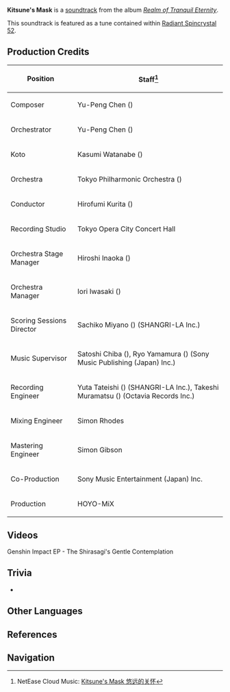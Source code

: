 {{Soundtrack Infobox
|title          =
|image          = Realm of Tranquil Eternity.png
|album          = Realm of Tranquil Eternity
|disc           = 1
|number         = 15
|featured       =
|featured2      =
|featured3      =
|featured_disc  =
|featured_disc2 =
|featured_disc3 =
|youtube_id     = 1xMRU4D9ODc
|youtube_time   = 1572
|spotify_id     = 4c9MXzcl7wweI43j3dHHWa
|played_in      = Narukami Island; Story Quest
|during         = [[Narukami Island]]
|domain         =
|previous       = Everlasting Devotion
|next           = Hanachirusato (Soundtrack)
}}
'''Kitsune's Mask''' is a [[soundtrack]] from the album ''[[Realm of Tranquil Eternity]]''.

This soundtrack is featured as a tune contained within [[Radiant Spincrystal 52]].

==Production Credits==
{| class="wikitable" style="text-align:left; height:0.5em"
! Position
! Staff<ref>NetEase Cloud Music: [https://music.163.com/#/song?id=1879098369 Kitsune's Mask 悠远的关怀]</ref>
|-
! Composer
| Yu-Peng Chen ({{zh|陈致逸}})
|-
! Orchestrator
| Yu-Peng Chen ({{zh|陈致逸}})
|-
! Koto
| Kasumi Watanabe ({{ja|渡邊 香澄}})
|-
! Orchestra
| Tokyo Philharmonic Orchestra ({{ja|東京フィルハーモニー交響楽団}})
|-
! Conductor
| Hirofumi Kurita ({{ja|栗田 博文}})
|-
! Recording Studio
| Tokyo Opera City Concert Hall
|-
! Orchestra Stage Manager
| Hiroshi Inaoka ({{ja|稲岡 宏司}})
|-
! Orchestra Manager
| Iori Iwasaki ({{ja|岩崎 井織}})
|-
! Scoring Sessions Director
| Sachiko Miyano ({{ja|宮野 幸子}}) (SHANGRI-LA Inc.)
|-
! Music Supervisor
| Satoshi Chiba ({{ja|千葉 智史}}), Ryo Yamamura ({{ja|山村 涼}}) (Sony Music Publishing (Japan) Inc.)
|-
! Recording Engineer
| Yuta Tateishi ({{ja|立石 佑太}}) (SHANGRI-LA Inc.), Takeshi Muramatsu ({{ja|村松 健}}) (Octavia Records Inc.)
|-
! Mixing Engineer
| Simon Rhodes
|-
! Mastering Engineer
| Simon Gibson
|-
! Co-Production
| Sony Music Entertainment (Japan) Inc.
|-
! Production
| HOYO-MiX
|}

==Videos==
<gallery>
Genshin Impact EP - The Shirasagi's Gentle Contemplation
</gallery>

==Trivia==
* {{Transclude|Everlasting Devotion|KitsuneTheme|section=1}}

==Other Languages==
{{Other Languages
|en      = Kitsune's Mask
|zhs     = 悠远的关怀
|zhs_rm  = Yōuyuǎn de Guānhuái
|zht     = 悠遠的關懷
|zht_rm  = Yōuyuǎn de Guānhuái
|zh_tl   = 
|ja      = 悠遠なる思いやり
|ja_rm   = Yuuen-naru Omoiyari
|ja_tl   = Far Off Consideration
|ko      = Kitsune's Mask<ref name="RS">{{Ref/Item|Radiant Spincrystal 52|note=Korean, Spanish, French, Russian, Thai, Vietnamese, German, Indonesian, Portuguese, Turkish}}</ref>
|es      = Kitsune's Mask<ref name="RS" />
|fr      = Kitsune's Mask<ref name="RS" />
|ru      = Kitsune's Mask<ref name="RS" />
|th      = Kitsune's Mask<ref name="RS" />
|vi      = Mặt Nạ Kitsune<ref name="RS" />
|vi_tl   = Kitsune Mask
|de      = Kitsune's Mask<ref name="RS" />
|id      = Kitsune's Mask<ref name="RS" />
|pt      = Kitsune's Mask<ref name="RS" />
|tr      = Kitsune's Mask<ref name="RS" />
|it      = 
|it_tl   = 
}}

==References==
{{Reflist}}

==Navigation==
{{Soundtrack Navbox|Realm of Tranquil Eternity}}